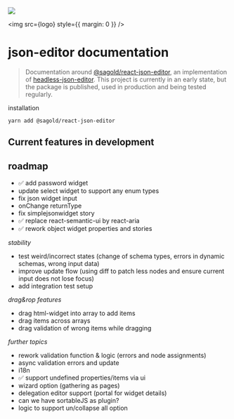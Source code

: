 
<Meta title="Introduction" />

<a href="https://GitHub.com/sagold/json-editor/">
  <img src="https://badgen.net/badge/icon/github?icon=github&label" />
</a>

<img src={logo} style={{ margin: 0 }} />

<h1 style={{ textAlign: 'center' }}>json-editor documentation</h1>

> Documentation around [@sagold/react-json-editor](https://github.com/sagold/json-editor/tree/main/packages/react-json-editor), an implementation of [headless-json-editor](https://github.com/sagold/json-editor/tree/main/packages/headless-json-editor). This project is currently in an early state, but the package is published, used in production and being tested regularly.

installation

`yarn add @sagold/react-json-editor`

## Current features in development

## roadmap

- ✅ add password widget
- update select widget to support any enum types
- fix json widget input
- onChange returnType
- fix simplejsonwidget story
- ✅ replace react-semantic-ui by react-aria
- ✅ rework object widget properties and stories

_stability_

- test weird/incorrect states (change of schema types, errors in dynamic schemas, wrong input data)
- improve update flow (using diff to patch less nodes and ensure current input does not lose focus)
- add integration test setup

_drag&rop features_

- drag html-widget into array to add items
- drag items across arrays
- drag validation of wrong items while dragging

_further topics_

- rework validation function & logic (errors and node assignments)
- async validation errors and update
- i18n
- ✅ support undefined properties/items via ui
- wizard option (gathering as pages)
- delegation editor support (portal for widget details)
- can we have sortableJS as plugin?
- logic to support un/collapse all option
